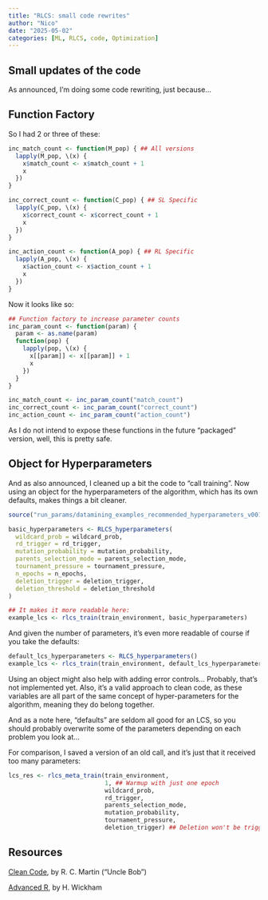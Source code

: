 ```yaml
---
title: "RLCS: small code rewrites"
author: "Nico"
date: "2025-05-02"
categories: [ML, RLCS, code, Optimization]
---
```


## Small updates of the code

As announced, I'm doing some code rewriting, just because...

## Function Factory

So I had 2 or three of these:

``` R
inc_match_count <- function(M_pop) { ## All versions
  lapply(M_pop, \(x) {
    x$match_count <- x$match_count + 1
    x
  })
}

inc_correct_count <- function(C_pop) { ## SL Specific
  lapply(C_pop, \(x) {
    x$correct_count <- x$correct_count + 1
    x
  })
}

inc_action_count <- function(A_pop) { ## RL Specific
  lapply(A_pop, \(x) {
    x$action_count <- x$action_count + 1
    x
  })
}
```

Now it looks like so:

``` R
## Function factory to increase parameter counts
inc_param_count <- function(param) {
  param <- as.name(param)
  function(pop) {
    lapply(pop, \(x) {
      x[[param]] <- x[[param]] + 1
      x
    })
  }
}

inc_match_count <- inc_param_count("match_count")
inc_correct_count <- inc_param_count("correct_count")
inc_action_count <- inc_param_count("action_count")
```

As I do not intend to expose these functions in the future "packaged" version, well, this is pretty safe.

## Object for Hyperparameters

And as also announced, I cleaned up a bit the code to "call training". Now using an object for the hyperparameters of the algorithm, which has its own defaults, makes things a bit cleaner.

``` R
source("run_params/datamining_examples_recommended_hyperparameters_v001.R")

basic_hyperparameters <- RLCS_hyperparameters(
  wildcard_prob = wildcard_prob,
  rd_trigger = rd_trigger,
  mutation_probability = mutation_probability,
  parents_selection_mode = parents_selection_mode,
  tournament_pressure = tournament_pressure,
  n_epochs = n_epochs,
  deletion_trigger = deletion_trigger,
  deletion_threshold = deletion_threshold
)

## It makes it more readable here:
example_lcs <- rlcs_train(train_environment, basic_hyperparameters)
```

And given the number of parameters, it's even more readable of course if you take the defaults:

``` R
default_lcs_hyperparameters <- RLCS_hyperparameters()
example_lcs <- rlcs_train(train_environment, default_lcs_hyperparameters)
```

Using an object might also help with adding error controls... Probably, that's not implemented yet. Also, it's a valid approach to clean code, as these variables are all part of the same concept of hyper-parameters for the algorithm, meaning they do belong together.

And as a note here, "defaults" are seldom all good for an LCS, so you should probably overwrite some of the parameters depending on each problem you look at...

For comparison, I saved a version of an old call, and it's just that it received too many parameters:

``` R
lcs_res <- rlcs_meta_train(train_environment,
                           1, ## Warmup with just one epoch
                           wildcard_prob,
                           rd_trigger,
                           parents_selection_mode,
                           mutation_probability,
                           tournament_pressure,
                           deletion_trigger) ## Deletion won't be triggered
```

## Resources

[Clean Code](https://www.amazon.com/Clean-Code-Handbook-Software-Craftsmanship/dp/0132350882), by R. C. Martin ("Uncle Bob")

[Advanced R](https://adv-r.hadley.nz/function-factories.html), by H. Wickham
